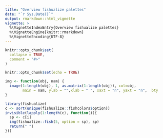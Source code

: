 ```yaml
---
title: "Overview fishualize palettes"
date: "`r Sys.Date()`"
output: rmarkdown::html_vignette
vignette: >
  %\VignetteIndexEntry{Overview fishualize palettes}
  %\VignetteEngine{knitr::rmarkdown}
  %\VignetteEncoding{UTF-8}
---
```


```r
knitr::opts_chunk$set(
  collapse = TRUE,
  comment = "#>"
)
```



```r
knitr::opts_chunk$set(echo = TRUE)

img <- function(obj, nam) {
  image(1:length(obj), 1, as.matrix(1:length(obj)), col=obj, 
        main = nam, ylab = "",xlab = " ", xaxt = "n", yaxt = "n",  bty = "n")
}
```


```r
library(fishualize)
c <- sort(unique(fishualize::fishcolors$option))
invisible(lapply(1:length(c), function(i){
  sp <- c[i]
  img(fishualize::fish(5, option = sp), sp)
  return(" ")
}))

```


